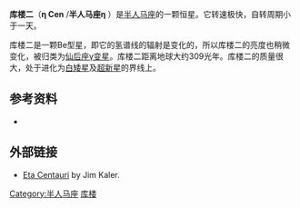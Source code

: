 {{Starbox begin
| name=庫樓二}}
{{Starbox observe
| epoch=J2000
| ra=14<sup>h</sup>35<sup>m</sup>30.4<sup>s</sup>
| dec=−42°09′28″
| appmag_v=+2.33
| 星官=[[角宿|角宿]] [[:Category:库楼_(星官)|库楼]]
| constell=[[半人马座|半人马座]] }}
{{Starbox character
| class=B1.5Vne
| b-v=−0.19
| u-b=−0.83
| variable=[[仙后座γ变星|仙后座γ变星]] }}
{{Starbox astrometry
| radial_v=0
| prop_mo_ra=−35.31
| prop_mo_dec=−32.44
| parallax=10.57
| p_error=0.83
| absmag_v=−2.54 }}
{{Starbox detail
| mass=8.5-10.5
| radius=5-6
| luminosity=6,000
| temperature=20,000
| metal=?
| rotation=333 km/s.
| age=< 2 × 10<sup>7</sup> }}
{{Starbox catalog
| names=[[Harvard_Revised_catalogue|HR]] 5440,  [[Cordoba_Durchmusterung|CD]]−41°8917, [[Cape_Photographic_Durchmusterung|CP]]−41°6839, [[Henry_Draper_catalogue|HD]] 127972, [[Smithsonian_Astrophysical_Observatory_Star_Catalog|SAO]] 225044, [[Fifth_Fundamental_Catalogue|FK5]] 537, [[Hipparcos_catalogue|HIP]] 71352, GC 19656 }}
{{Starbox reference
| Simbad=HD+127972
}}
{{Starbox end}}

'''库楼二'''（'''η Cen''' /'''半人马座η''' ）是[[半人马座|半人马座]]的一颗恒星。它转速极快，自转周期小于一天。

库楼二是一颗Be型星，即它的氢谱线的辐射是变化的，所以库楼二的亮度也稍微变化，被归类为[[仙后座γ变星|仙后座γ变星]]。库楼二距离地球大约309光年。库楼二的质量很大，处于进化为[[白矮星|白矮星]]及[[超新星|超新星]]的界线上。

==参考资料==
*{{cite journal | author=Janot-Pacheco, E. ''et al.'', | year=1999 | title=Multi-periodicity of the Be star η Centauri from spectroscopic and photometric observations | journal=A&AS | volume=137 | pages=407 | url=http://adsabs.harvard.edu/cgi-bin/nph-bib_query?bibcode=1999A%26AS..137..407J&db_key=AST&data_type=HTML&format=&high=4463c1e6cb10699 | doi=10.1051/aas:1999256}}

==外部链接==
* [https://web.archive.org/web/20060206210545/http://www.astro.uiuc.edu/~kaler/sow/etacen.html Eta Centauri] by Jim Kaler.

{{star-stub}}
{{半人馬座恆星}}
{{星官|库楼|10|1}}

[[Category:半人马座|Category:半人马座]]
[[Category:库楼_(星官)|库楼]]
